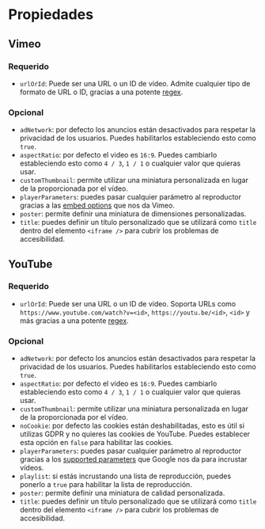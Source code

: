 # Propiedades

## Vimeo

### Requerido

- `urlOrId`: Puede ser una URL o un ID de vídeo. Admite cualquier tipo de formato de URL o ID, gracias a una potente [regex](https://github.com/danestves/lite-embed/blob/canary/packages/utils/src/get-vimeo-id.ts).

### Opcional

- `adNetwork`: por defecto los anuncios están desactivados para respetar la privacidad de los usuarios. Puedes habilitarlos estableciendo esto como `true`.
- `aspectRatio`: por defecto el video es `16:9`. Puedes cambiarlo estableciendo esto como `4 / 3`, `1 / 1` o cualquier valor que quieras usar.
- `customThumbnail`: permite utilizar una miniatura personalizada en lugar de la proporcionada por el vídeo.
- `playerParameters`: puedes pasar cualquier parámetro al reproductor gracias a las [embed options](https://developer.vimeo.com/player/sdk/embed) que nos da Vimeo.
- `poster`: permite definir una miniatura de dimensiones personalizadas.
- `title`: puedes definir un título personalizado que se utilizará como `title` dentro del elemento `<iframe />` para cubrir los problemas de accesibilidad.

## YouTube

### Requerido

- `urlOrId`: Puede ser una URL o un ID de vídeo. Soporta URLs como `https://www.youtube.com/watch?v=<id>`, `https://youtu.be/<id>`, `<id>` y más gracias a una potente [regex](https://github.com/danestves/lite-embed/blob/canary/packages/utils/src/get-youtube-id.ts).

### Opcional

- `adNetwork`: por defecto los anuncios están desactivados para respetar la privacidad de los usuarios. Puedes habilitarlos estableciendo esto como `true`.
- `aspectRatio`: por defecto el video es `16:9`. Puedes cambiarlo estableciendo esto como `4 / 3`, `1 / 1` o cualquier valor que quieras usar.
- `customThumbnail`: permite utilizar una miniatura personalizada en lugar de la proporcionada por el vídeo.
- `noCookie`: por defecto las cookies están deshabilitadas, esto es útil si utilizas GDPR y no quieres las cookies de YouTube. Puedes establecer esta opción en `false` para habilitar las cookies.
- `playerParameters`: puedes pasar cualquier parámetro al reproductor gracias a los [supported parameters](https://developers.google.com/youtube/player_parameters#Parameters) que Google nos da para incrustar vídeos.
- `playlist`: si estás incrustando una lista de reproducción, puedes ponerlo a `true` para habilitar la lista de reproducción.
- `poster`: permite definir una miniatura de calidad personalizada.
- `title`: puedes definir un título personalizado que se utilizará como `title` dentro del elemento `<iframe />` para cubrir los problemas de accesibilidad.
